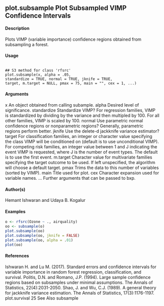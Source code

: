 ## plot.subsample Plot Subsampled VIMP Confidence Intervals

#### Description
Plots VIMP (variable importance) confidence regions obtained from subsampling a forest.

#### Usage 
<pre><code>
## S3 method for class 'rfsrc'
plot.subsample(x, alpha = .05,
standardize = TRUE, normal = TRUE, jknife = TRUE,
target, m.target = NULL, pmax = 75, main = "", cex = 1, ...)
</code></pre> 
#### Arguments 
 
x An object obtained from calling subample.
alpha Desired level of significance.
standardize Standardize VIMP? For regression families, VIMP is standardized by dividing
by the variance and then multipled by 100. For all other families, VIMP is scaled
by 100.
normal Use parametric normal confidence regions or nonparametric regions? Generally,
parametric regions perform better.
jknife Use the delete-d jackknife variance estimator?
target For classification families, an integer or character value specifying the class
VIMP will be conditioned on (default is to use unconditional VIMP). For competing
risk families, an integer value between 1 and J indicating the event VIMP
is requested, where J is the number of event types. The default is to use the first
event.
m.target Character value for multivariate families specifying the target outcome to be
used. If left unspecified, the algorithm will choose a default target.
pmax Trims the data to this number of variables (sorted by VIMP).
main Title used for plot.
cex Character expansion used for variable names.
... Further arguments that can be passed to bxp.

#### Author(s)
Hemant Ishwaran and Udaya B. Kogalur



#### Examples 
```r
o <- rfsrc(Ozone ~ ., airquality)
oo <- subsample(o)
plot.subsample(oo)
plot.subsample(oo, jknife = FALSE)
plot.subsample(oo, alpha = .01)
plot(oo)
```

#### References

Ishwaran H. and Lu M. (2017). Standard errors and confidence intervals for variable importance in
random forest regression, classification, and survival.
Politis, D.N. and Romano, J.P. (1994). Large sample confidence regions based on subsamples under
minimal assumptions. The Annals of Statistics, 22(4):2031-2050.
Shao, J. and Wu, C.J. (1989). A general theory for jackknife variance estimation. The Annals of
Statistics, 17(3):1176-1197.
plot.survival 25
See Also
subsample
